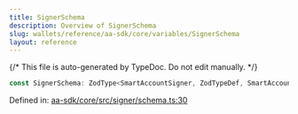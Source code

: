 ```yaml
---
title: SignerSchema
description: Overview of SignerSchema
slug: wallets/reference/aa-sdk/core/variables/SignerSchema
layout: reference
---
```


{/* This file is auto-generated by TypeDoc. Do not edit manually. */}

```ts
const SignerSchema: ZodType<SmartAccountSigner, ZodTypeDef, SmartAccountSigner>;
```

Defined in: [aa-sdk/core/src/signer/schema.ts:30](https://github.com/alchemyplatform/aa-sdk/blob/17aad1f572375d42a06c7e3238078a88a435d459/aa-sdk/core/src/signer/schema.ts#L30)
